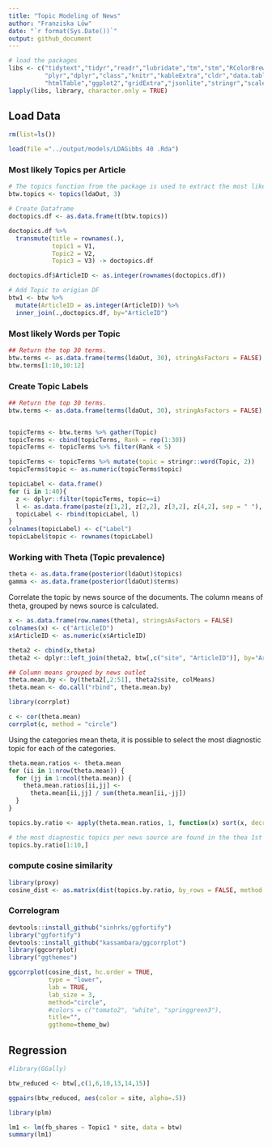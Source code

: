 ```yaml
---
title: "Topic Modeling of News"
author: "Franziska Löw"
date: "`r format(Sys.Date())`"
output: github_document
---
```


```r
# load the packages
libs <- c("tidytext","tidyr","readr","lubridate","tm","stm","RColorBrewer","topicmodels",
          "plyr","dplyr","class","knitr","kableExtra","cldr","data.table",
          "htmlTable","ggplot2","gridExtra","jsonlite","stringr","scales","rjson")
lapply(libs, library, character.only = TRUE)
```

## Load Data
```r
rm(list=ls())

load(file ="../output/models/LDAGibbs 40 .Rda")
```

### Most likely Topics per Article
```r
# The topics function from the package is used to extract the most likely topic for each document 
btw.topics <- topics(ldaOut, 3)

# Create Dataframe
doctopics.df <- as.data.frame(t(btw.topics))

doctopics.df %>%
  transmute(title = rownames(.),
            topic1 = V1,
            Topic2 = V2,
            Topic3 = V3) -> doctopics.df

doctopics.df$ArticleID <- as.integer(rownames(doctopics.df))

# Add Topic to origian DF
btw1 <- btw %>%
  mutate(ArticleID = as.integer(ArticleID)) %>%
  inner_join(.,doctopics.df, by="ArticleID")
```

### Most likely Words per Topic
```r
## Return the top 30 terms.
btw.terms <- as.data.frame(terms(ldaOut, 30), stringAsFactors = FALSE)
btw.terms[1:10,10:12]
```

### Create Topic Labels
```r
## Return the top 30 terms.
btw.terms <- as.data.frame(terms(ldaOut, 30), stringAsFactors = FALSE)


topicTerms <- btw.terms %>% gather(Topic)
topicTerms <- cbind(topicTerms, Rank = rep(1:30))
topicTerms <- topicTerms %>% filter(Rank < 5)

topicTerms <- topicTerms %>% mutate(topic = stringr::word(Topic, 2))
topicTerms$topic <- as.numeric(topicTerms$topic)

topicLabel <- data.frame()
for (i in 1:40){
  z <- dplyr::filter(topicTerms, topic==i)
  l <- as.data.frame(paste(z[1,2], z[2,2], z[3,2], z[4,2], sep = " "), stringAsFactors = FALSE)
  topicLabel <- rbind(topicLabel, l)
}
colnames(topicLabel) <- c("Label")
topicLabel$topic <- rownames(topicLabel)
```

### Working with Theta (Topic prevalence)
```r
theta <- as.data.frame(posterior(ldaOut)$topics)
gamma <- as.data.frame(posterior(ldaOut)$terms)
```

Correlate the topic by news source of the documents. The column means of theta, grouped by news source is calculated.

```r
x <- as.data.frame(row.names(theta), stringsAsFactors = FALSE)
colnames(x) <- c("ArticleID")
x$ArticleID <- as.numeric(x$ArticleID)

theta2 <- cbind(x,theta)
theta2 <- dplyr::left_join(theta2, btw[,c("site", "ArticleID")], by="ArticleID")

## Column means grouped by news outlet
theta.mean.by <- by(theta2[,2:51], theta2$site, colMeans)
theta.mean <- do.call("rbind", theta.mean.by)
```

```r
library(corrplot)

c <- cor(theta.mean)
corrplot(c, method = "circle")
```

Using the categories mean theta, it is possible to select the most diagnostic topic for each of the categories.

```r
theta.mean.ratios <- theta.mean
for (ii in 1:nrow(theta.mean)) {
  for (jj in 1:ncol(theta.mean)) {
    theta.mean.ratios[ii,jj] <-
      theta.mean[ii,jj] / sum(theta.mean[ii,-jj])
  }
}

topics.by.ratio <- apply(theta.mean.ratios, 1, function(x) sort(x, decreasing = TRUE, index.return = TRUE)$ix)

# the most diagnostic topics per news source are found in the thea 1st row of index matrix
topics.by.ratio[1:10,]
```

### compute cosine similarity

```r
library(proxy)
cosine_dist <- as.matrix(dist(topics.by.ratio, by_rows = FALSE, method = "cosine"))
```

### Correlogram
```r
devtools::install_github("sinhrks/ggfortify")
library("ggfortify")
devtools::install_github("kassambara/ggcorrplot")
library(ggcorrplot)
library("ggthemes")

ggcorrplot(cosine_dist, hc.order = TRUE, 
           type = "lower", 
           lab = TRUE, 
           lab_size = 3, 
           method="circle", 
           #colors = c("tomato2", "white", "springgreen3"), 
           title="", 
           ggtheme=theme_bw)
```

## Regression
```r
#library(GGally)

btw_reduced <- btw[,c(1,6,10,13,14,15)]

ggpairs(btw_reduced, aes(color = site, alpha=.5))
```


```r
library(plm)

lm1 <- lm(fb_shares ~ Topic1 * site, data = btw)
summary(lm1)
```

